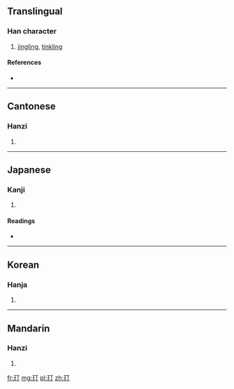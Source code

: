==Translingual==

===Han character===
{{Han char|rn=96|rad=玉|as=02|sn=6|four=1112<sub>0</sub>|canj=一土一弓 (MGMN)}}

# [[jingling]], [[tinkling]]

====References====
* {{Han ref|kx=0727.070|dkj=20830|dj=1139.030|hdz=21101.050|uh=738E|ud=29582|bh=CA45|bd=51781}}

----

==Cantonese==

===Hanzi===
{{yue-hanzi|jyut=|y=ding1}}

# {{defn|Cantonese|sort=玉02}}

----

==Japanese==

===Kanji===
{{ja-kanji|grade=|rs=玉02}}

# {{defn|Japanese|sort=玉02}}

====Readings====
* {{ja-readings|on=[[てい]] (tei), [[ちょう]] (chō), [[とう]] (tō)|kun=}}

----

==Korean==

===Hanja===
{{ko-hanja|hangeul=정|eumhun=|rv=jeong|mr=chŏng|y=ceng}}

# {{defn|Korean|sort=玉02}}

----

==Mandarin==

===Hanzi===
{{cmn-hanzi|pin=[[dīng]] ([[ding1]])|wg=ting<sup>1</sup>}}

# {{defn|Mandarin|sort=玉02}}

[[fr:玎]]
[[mg:玎]]
[[pl:玎]]
[[zh:玎]]